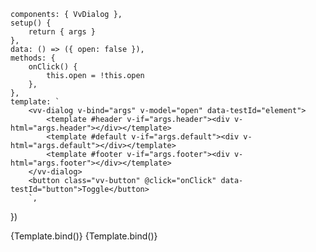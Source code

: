 
<Meta
	title="Components/Dialog"
	component={VvDialog}
	args={defaultArgs}
	argTypes={argTypes}
/>

	components: { VvDialog },
	setup() {
		return { args }
	},
	data: () => ({ open: false }),
	methods: {
		onClick() {
			this.open = !this.open
		},
	},
	template: `
		<vv-dialog v-bind="args" v-model="open" data-testId="element">
			<template #header v-if="args.header"><div v-html="args.header"></div></template>
			<template #default v-if="args.default"><div v-html="args.default"></div></template>
			<template #footer v-if="args.footer"><div v-html="args.footer"></div></template>
		</vv-dialog>
		<button class="vv-button" @click="onClick" data-testId="button">Toggle</button>
        `,
})

<Canvas>
	<Story name="Dialog" play={defaultTest}>
		{Template.bind()}
	</Story>
</Canvas>

<Canvas>
	<Story
		name="Auto close"
		play={defaultTest}
		args={{ autoClose: true }}
		argTypes={{
			autoClose: {
				control: {
					disable: true,
				},
			},
		}}
	>
		{Template.bind()}
	</Story>
</Canvas>
